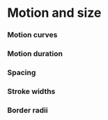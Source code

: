 
<Meta title="Theme/Motion and Size" />

<h1 class="sbdocs-title"> Motion and size </h1>

### Motion curves

<Canvas>
  <MotionCurves />
</Canvas>

### Motion duration

<Canvas>
  <MotionDuration />
</Canvas>

### Spacing

<Canvas>
  <Spacing />
</Canvas>

### Stroke widths

<Canvas>
  <StrokeWidths />
</Canvas>

### Border radii

<Canvas>
  <BorderRadii />
</Canvas>
